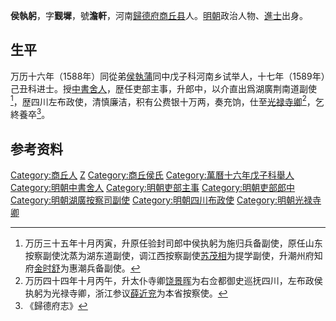 '''侯執躬'''，字'''觐墀'''，號'''澹軒'''，河南[[歸德府|歸德府]][[商丘县|商丘县]]人。[[明朝|明朝]]政治人物、[[進士|進士]]出身。

== 生平 ==
万历十六年（1588年）同從弟[[侯執蒲|侯執蒲]]同中戊子科河南乡试举人，十七年（1589年）己丑科进士。授[[中書舍人|中書舍人]]，歴任吏部主事，升郎中，以介直出爲湖廣荆南道副使<ref>万历三十五年十月丙寅，升原任验封司郎中侯执躬为施归兵备副使，原任山东按察副使沈蒸为湖东道副使，调江西按察副使[[苏茂相|苏茂相]]为提学副使，升潮州府知府[[金时舒|金时舒]]为惠潮兵备副使。</ref>，歴四川左布政使，清慎廉洁，积有公费银十万两，奏充饷，仕至[[光禄寺卿|光禄寺卿]]<ref>万历四十四年十月丙午，升太仆寺卿[[饶景晖|饶景晖]]为右佥都御史巡抚四川，左布政侯执躬为光禄寺卿，浙江参议[[薛近兖|薛近兖]]为本省按察使。</ref>，乞終養卒<ref>《歸德府志》</ref>。

== 参考资料 ==
{{reflist}}

{{萬曆十七年己丑科殿試金榜}}

{{Authority control}}

{{DEFAULTSORT:Hou侯}}
[[Category:商丘人|Category:商丘人]]
[[Category:侯姓|Z]]
[[Category:商丘侯氏|Category:商丘侯氏]]
[[Category:萬曆十六年戊子科舉人|Category:萬曆十六年戊子科舉人]]
[[Category:明朝中書舍人|Category:明朝中書舍人]]
[[Category:明朝吏部主事|Category:明朝吏部主事]]
[[Category:明朝吏部郎中|Category:明朝吏部郎中]]
[[Category:明朝湖廣按察司副使|Category:明朝湖廣按察司副使]]
[[Category:明朝四川布政使|Category:明朝四川布政使]]
[[Category:明朝光禄寺卿|Category:明朝光禄寺卿]]


{{明朝人物小作品}}